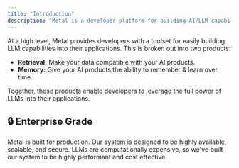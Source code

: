 ```yaml
---
title: "Introduction"
description: "Metal is a developer platform for building AI/LLM capabilities."
---
```


At a high level, Metal provides developers with a toolset for easily building LLM capabilities into their applications. This is broken out into two products:

- **Retrieval:** Make your data compatible with your AI products.
- **Memory:** Give your AI products the ability to remember & learn over time.

Together, these products enable developers to leverage the full power of LLMs into their applications.

## 🔒 Enterprise Grade
Metal is built for production. Our system is designed to be highly available, scalable, and secure. LLMs are computationally expensive, so we've built our system to be highly performant and cost effective.

